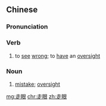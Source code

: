 ==Chinese==
{{zh-forms}}

===Pronunciation===
{{zh-pron
|m=zǒuyǎn
|c=zau2 ngaan5
|mn=qz,xm,zz:cháu-gán
|cat=verb
}}

===Verb===
{{zh-verb}}

# to [[see]] [[wrong]]; to [[have]] an [[oversight]]

===Noun===
{{zh-noun}}

# [[mistake]]; [[oversight]]

[[mg:走眼]]
[[chr:走眼]]
[[zh:走眼]]